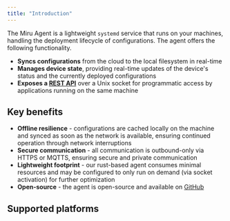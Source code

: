 ```yaml
---
title: "Introduction"
---
```



The Miru Agent is a lightweight `systemd` service that runs on your machines, handling the deployment lifecycle of configurations. The agent offers the following functionality.

- **Syncs configurations** from the cloud to the local filesystem in real-time
- **Manages device state**, providing real-time updates of the device's status and the currently deployed configurations
- **Exposes a [REST API](/docs/references/agent-api/intro)** over a Unix socket for programmatic access by applications running on the same machine

## Key benefits

- **Offline resilience** - configurations are cached locally on the machine and synced as soon as the network is available, ensuring continued operation through network interruptions
- **Secure communication** - all communication is outbound-only via HTTPS or MQTTS, ensuring secure and private communication
- **Lightweight footprint** - our rust-based agent consumes minimal resources and may be configured to only run on demand (via socket activation) for further optimization
- **Open-source** - the agent is open-source and available on [GitHub](https://github.com/miruml/agent)

## Supported platforms

<SupportPlatforms />

